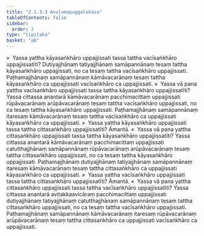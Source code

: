 ```yaml
---
title: "2.1.3.3 Anulomapuggalokāsa"
tableOfContents: false
sidebar:
  order: 3
type: "tipitaka"
basket: "ab"
---
```



<DynamicBreadcrumb />

<Division number="42">

<Paragraph number="216">
»  Yassa yattha kāyasaṅkhāro uppajjissati tassa tattha vacīsaṅkhāro uppajjissatīti?
</Paragraph>

<Paragraph number="217">
Dutiyajjhānaṃ tatiyajjhānaṃ samāpannānaṃ tesaṃ tattha kāyasaṅkhāro uppajjissati, no ca tesaṃ tattha vacīsaṅkhāro uppajjissati. Paṭhamajjhānaṃ samāpannānaṃ kāmāvacarānaṃ tesaṃ tattha kāyasaṅkhāro ca uppajjissati vacīsaṅkhāro ca uppajjissati.
</Paragraph>

<Paragraph number="218">
«  Yassa vā pana yattha vacīsaṅkhāro uppajjissati tassa tattha kāyasaṅkhāro uppajjissatīti?
</Paragraph>

<Paragraph number="219">
Yassa cittassa anantarā kāmāvacarānaṃ pacchimacittaṃ uppajjissati rūpāvacarānaṃ arūpāvacarānaṃ tesaṃ tattha vacīsaṅkhāro uppajjissati, no ca tesaṃ tattha kāyasaṅkhāro uppajjissati. Paṭhamajjhānaṃ samāpannānaṃ itaresaṃ kāmāvacarānaṃ tesaṃ tattha vacīsaṅkhāro ca uppajjissati kāyasaṅkhāro ca uppajjissati.
</Paragraph>

<Paragraph number="220">
»  Yassa yattha kāyasaṅkhāro uppajjissati tassa tattha cittasaṅkhāro uppajjissatīti? Āmantā.
</Paragraph>

<Paragraph number="221">
«  Yassa vā pana yattha cittasaṅkhāro uppajjissati tassa tattha kāyasaṅkhāro uppajjissatīti?
</Paragraph>

<Paragraph number="222">
Yassa cittassa anantarā kāmāvacarānaṃ pacchimacittaṃ uppajjissati catutthajjhānaṃ samāpannānaṃ rūpāvacarānaṃ arūpāvacarānaṃ tesaṃ tattha cittasaṅkhāro uppajjissati, no ca tesaṃ tattha kāyasaṅkhāro uppajjissati. Paṭhamajjhānaṃ dutiyajjhānaṃ tatiyajjhānaṃ samāpannānaṃ itaresaṃ kāmāvacarānaṃ tesaṃ tattha cittasaṅkhāro ca uppajjissati kāyasaṅkhāro ca uppajjissati.
</Paragraph>

</Division>
<Division number="43">

<Paragraph number="223">
»  Yassa yattha vacīsaṅkhāro uppajjissati tassa tattha cittasaṅkhāro uppajjissatīti? Āmantā.
</Paragraph>

<Paragraph number="224">
«  Yassa vā pana yattha cittasaṅkhāro uppajjissati tassa tattha vacīsaṅkhāro uppajjissatīti?
</Paragraph>

<Paragraph number="225">
Yassa cittassa anantarā avitakkaavicāraṃ pacchimacittaṃ uppajjissati dutiyajjhānaṃ tatiyajjhānaṃ catutthajjhānaṃ samāpannānaṃ tesaṃ tattha cittasaṅkhāro uppajjissati, no ca tesaṃ tattha vacīsaṅkhāro uppajjissati. Paṭhamajjhānaṃ samāpannānaṃ kāmāvacarānaṃ itaresaṃ rūpāvacarānaṃ arūpāvacarānaṃ tesaṃ tattha cittasaṅkhāro ca uppajjissati vacīsaṅkhāro ca uppajjissati.
</Paragraph>
</Division>
